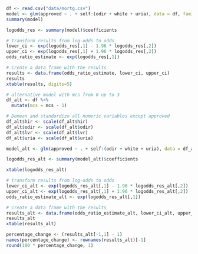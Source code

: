 ```r
df <- read.csv("data/mortg.csv")
model <- glm(approved ~ . + self:(odir + white + uria), data = df, family = binomial)
summary(model)
```

``` r
logodds_res <- summary(model)$coefficients

# Transform results from log-odds to odds
lower_ci <- exp(logodds_res[,1] - 1.96 * logodds_res[,2])
upper_ci <- exp(logodds_res[,1] + 1.96 * logodds_res[,2])
odds_ratio_estimate <- exp(logodds_res[,1])

# Create a data frame with the results
results <- data.frame(odds_ratio_estimate, lower_ci, upper_ci)
results
xtable(results, digits=5)
```

``` r
# alternative model with mcs from 0 up to 3
df_alt <- df %>%
  mutate(mcs = mcs - 1)

# Demean and standardize all numeric variables except approved
df_alt$hir <- scale(df_alt$hir)
df_alt$odir <- scale(df_alt$odir)
df_alt$lvr <- scale(df_alt$lvr)
df_alt$uria <- scale(df_alt$uria)

model_alt <- glm(approved ~ . + self:(odir + white + uria), data = df_alt, family = binomial)

logodds_res_alt <- summary(model_alt)$coefficients

xtable(logodds_res_alt)

# transform results from log-odds to odds
lower_ci_alt <- exp(logodds_res_alt[,1] - 1.96 * logodds_res_alt[,2])
upper_ci_alt <- exp(logodds_res_alt[,1] + 1.96 * logodds_res_alt[,2])
odds_ratio_estimate_alt <- exp(logodds_res_alt[,1])

# create a data frame with the results
results_alt <- data.frame(odds_ratio_estimate_alt, lower_ci_alt, upper_ci_alt)
results_alt
xtable(results_alt)
```

``` r
percentage_change <- (results_alt[-1,1] - 1)
names(percentage_change) <- rownames(results_alt)[-1]
round(100 * percentage_change, 1)
```
